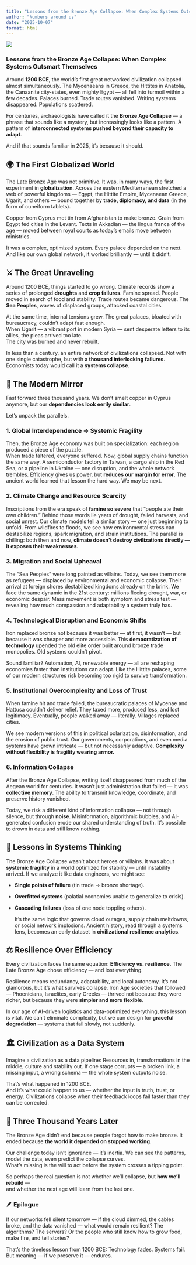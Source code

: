 ```yaml
---
title: "Lessons from the Bronze Age Collapse: When Complex Systems Outsmart Themselves"
author: "Numbers around us"
date: "2025-10-07"
format: html
---
```


![](images/ChatGPT%20Image%207%20paź%202025,%2018_04_10.png)

### **Lessons from the Bronze Age Collapse: When Complex Systems Outsmart Themselves**

Around **1200 BCE**, the world’s first great networked civilization collapsed almost simultaneously. The Mycenaeans in Greece, the Hittites in Anatolia, the Canaanite city-states, even mighty Egypt — all fell into turmoil within a few decades. Palaces burned. Trade routes vanished. Writing systems disappeared. Populations scattered.

For centuries, archaeologists have called it the **Bronze Age Collapse** — a phrase that sounds like a mystery, but increasingly looks like a pattern. A pattern of **interconnected systems pushed beyond their capacity to adapt**.

And if that sounds familiar in 2025, it’s because it should.

## 🌍 The First Globalized World

The Late Bronze Age was not primitive. It was, in many ways, the first experiment in **globalization**. Across the eastern Mediterranean stretched a web of powerful kingdoms — Egypt, the Hittite Empire, Mycenaean Greece, Ugarit, and others — bound together by **trade, diplomacy, and data** (in the form of cuneiform tablets).

Copper from Cyprus met tin from Afghanistan to make bronze. Grain from Egypt fed cities in the Levant. Texts in Akkadian — the lingua franca of the age — moved between royal courts as today’s emails move between ministries.

It was a complex, optimized system. Every palace depended on the next. And like our own global network, it worked brilliantly — until it didn’t.

## ⚔️ The Great Unraveling

Around 1200 BCE, things started to go wrong. Climate records show a series of prolonged **droughts** and **crop failures**. Famine spread. People moved in search of food and stability. Trade routes became dangerous. The **Sea Peoples**, waves of displaced groups, attacked coastal cities.

At the same time, internal tensions grew. The great palaces, bloated with bureaucracy, couldn’t adapt fast enough.\
When Ugarit — a vibrant port in modern Syria — sent desperate letters to its allies, the pleas arrived too late.\
The city was burned and never rebuilt.

In less than a century, an entire network of civilizations collapsed. Not with one single catastrophe, but with **a thousand interlocking failures**. Economists today would call it a **systems collapse**.

## 🧩 The Modern Mirror

Fast forward three thousand years. We don’t smelt copper in Cyprus anymore, but our **dependencies look eerily similar**.

Let’s unpack the parallels.

### 1. Global Interdependence → Systemic Fragility

Then, the Bronze Age economy was built on specialization: each region produced a piece of the puzzle.\
When trade faltered, everyone suffered. Now, global supply chains function the same way. A semiconductor factory in Taiwan, a cargo ship in the Red Sea, or a pipeline in Ukraine — one disruption, and the whole network trembles. Efficiency gives us power, but **reduces our margin for error**. The ancient world learned that lesson the hard way. We may be next.

### 2. Climate Change and Resource Scarcity

Inscriptions from the era speak of **famine so severe** that “people ate their own children.” Behind those words lie years of drought, failed harvests, and social unrest. Our climate models tell a similar story — one just beginning to unfold. From wildfires to floods, we see how environmental stress can destabilize regions, spark migration, and strain institutions. The parallel is chilling: both then and now, **climate doesn’t destroy civilizations directly — it exposes their weaknesses.**

### 3. Migration and Social Upheaval

The “Sea Peoples” were long painted as villains. Today, we see them more as refugees — displaced by environmental and economic collapse. Their arrival at foreign shores destabilized kingdoms already on the brink. We face the same dynamic in the 21st century: millions fleeing drought, war, or economic despair. Mass movement is both symptom and stress test — revealing how much compassion and adaptability a system truly has.

### 4. Technological Disruption and Economic Shifts

Iron replaced bronze not because it was better — at first, it wasn’t — but because it was cheaper and more accessible. This **democratization of technology** upended the old elite order built around bronze trade monopolies. Old systems couldn’t pivot.

Sound familiar? Automation, AI, renewable energy — all are reshaping economies faster than institutions can adapt. Like the Hittite palaces, some of our modern structures risk becoming too rigid to survive transformation.

### 5. Institutional Overcomplexity and Loss of Trust

When famine hit and trade failed, the bureaucratic palaces of Mycenae and Hattusa couldn’t deliver relief. They taxed more, produced less, and lost legitimacy. Eventually, people walked away — literally. Villages replaced cities.

We see modern versions of this in political polarization, disinformation, and the erosion of public trust. Our governments, corporations, and even media systems have grown intricate — but not necessarily adaptive. **Complexity without flexibility is fragility wearing armor.**

### 6. Information Collapse

After the Bronze Age Collapse, writing itself disappeared from much of the Aegean world for centuries. It wasn’t just administration that failed — it was **collective memory**. The ability to transmit knowledge, coordinate, and preserve history vanished.

Today, we risk a different kind of information collapse — not through silence, but through **noise**. Misinformation, algorithmic bubbles, and AI-generated confusion erode our shared understanding of truth. It’s possible to drown in data and still know nothing.

## 🧠 Lessons in Systems Thinking

The Bronze Age Collapse wasn’t about heroes or villains. It was about **systemic fragility** in a world optimized for stability — until instability arrived. If we analyze it like data engineers, we might see:

-   **Single points of failure** (tin trade → bronze shortage).

-   **Overfitted systems** (palatial economies unable to generalize to crisis).

-   **Cascading failures** (loss of one node toppling others).

    It’s the same logic that governs cloud outages, supply chain meltdowns, or social network implosions. Ancient history, read through a systems lens, becomes an early dataset in **civilizational resilience analytics**.

## ⚖️ Resilience Over Efficiency

Every civilization faces the same equation: **Efficiency vs. resilience.** The Late Bronze Age chose efficiency — and lost everything.

Resilience means redundancy, adaptability, and local autonomy. It’s not glamorous, but it’s what survives collapse. Iron Age societies that followed — Phoenicians, Israelites, early Greeks — thrived not because they were richer, but because they were **simpler and more flexible**.

In our age of AI-driven logistics and data-optimized everything, this lesson is vital. We can’t eliminate complexity, but we can design for **graceful degradation** — systems that fail slowly, not suddenly.

## 🏛️ Civilization as a Data System

Imagine a civilization as a data pipeline: Resources in, transformations in the middle, culture and stability out. If one stage corrupts — a broken link, a missing input, a wrong schema — the whole system outputs noise.

That’s what happened in 1200 BCE.\
And it’s what could happen to us — whether the input is truth, trust, or energy. Civilizations collapse when their feedback loops fail faster than they can be corrected.

## 🔮 Three Thousand Years Later

The Bronze Age didn’t end because people forgot how to make bronze. It ended because **the world it depended on stopped working**.

Our challenge today isn’t ignorance — it’s inertia. We can see the patterns, model the data, even predict the collapse curves.\
What’s missing is the will to act before the system crosses a tipping point.

So perhaps the real question is not whether we’ll collapse, but **how we’ll rebuild** —\
and whether the next age will learn from the last one.

### 🪶 Epilogue

If our networks fell silent tomorrow — if the cloud dimmed, the cables broke, and the data vanished — what would remain resilient? The algorithms? The servers? Or the people who still know how to grow food, make fire, and tell stories?

That’s the timeless lesson from 1200 BCE: Technology fades. Systems fail. But meaning — if we preserve it — endures.
